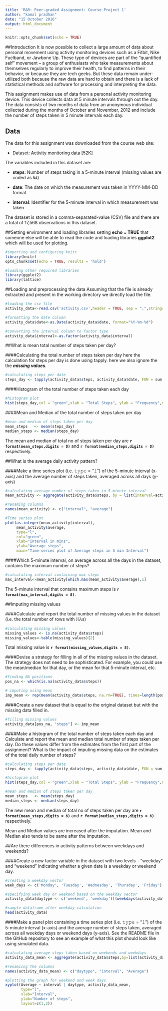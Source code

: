 ```yaml
---
title: 'R&R: Peer-graded Assignment: Course Project 1'
author: "kamal pradhan"
date: "15 October 2016"
output: html_document
---
```


```r
knitr::opts_chunk$set(echo = TRUE)
```

##Introduction
It is now possible to collect a large amount of data about personal movement using activity monitoring devices such as a Fitbit, Nike Fuelband, or Jawbone Up. These type of devices are part of the “quantified self” movement – a group of enthusiasts who take measurements about themselves regularly to improve their health, to find patterns in their behavior, or because they are tech geeks. But these data remain under-utilized both because the raw data are hard to obtain and there is a lack of statistical methods and software for processing and interpreting the data.

This assignment makes use of data from a personal activity monitoring device. This device collects data at 5 minute intervals through out the day. The data consists of two months of data from an anonymous individual collected during the months of October and November, 2012 and include the number of steps taken in 5 minute intervals each day.

## Data
The data for this assignment was downloaded from the course web
site:

* Dataset: [Activity monitoring data](https://d396qusza40orc.cloudfront.net/repdata%2Fdata%2Factivity.zip) [52K]

The variables included in this dataset are:

* **steps**: Number of steps taking in a 5-minute interval (missing
    values are coded as `NA`)

* **date**: The date on which the measurement was taken in YYYY-MM-DD
    format

* **interval**: Identifier for the 5-minute interval in which
    measurement was taken

The dataset is stored in a comma-separated-value (CSV) file and there are a total of 17,568 observations in this dataset.

##Setting environment and loading libraries
setting **echo = TRUE** that someone else will be able to read the code and loading libraries **ggplot2** which will be used for plotting.


```r
#importing and configuring knitr
library(knitr)
opts_chunk$set(echo = TRUE, results = 'hold')

#loading other required libraries
library(ggplot2) 
library(lattice)
```

##Loading and preprocessing the data
Assuming that the file is already extracted and present in the working directory we directly load the file.
```r
#loading the csv file
activity_data<-read.csv('activity.csv',header = TRUE, sep = ",",stringsAsFactors = FALSE)

#formatting the date column
activity_data$date<-as.Date(activity_data$date, format="%Y-%m-%d")

#converting the interval column to factor type
activity_data$interval<-as.factor(activity_data$interval)
```

##What is mean total number of steps taken per day?

####Calculating the total number of steps taken per day
here the calculation for steps per day is done using tapply. here we also ignore the the ***missing values***.

```r
#calculating steps per date
steps_day <- tapply(activity_data$steps, activity_data$date, FUN = sum, na.rm = TRUE)
```

####Histogram of the total number of steps taken each day
```r
#histogram plot
hist(steps_day,col = "green",xlab = "Total Steps", ylab = "Frequency",main = "Steps Taken Each Day")

```

####Mean and Median of the total number of steps taken per day
```r
#mean and median of steps taken per day
mean_steps   <- mean(steps_day)
median_steps <- median(steps_day)
```

The mean and median of total no of steps taken per day are  **`r format(mean_steps,digits = 8)`** and **`r format(median_steps,digits = 8)`** respectively.

##What is the average daily activity pattern?


####Make a time series plot (i.e. 𝚝𝚢𝚙𝚎 = "𝚕") of the 5-minute interval (x-axis) and the average number of steps taken, averaged across all days (y-axis)
```r
#calculating average number of steps taken in 5-minute interval 
mean_activity <- aggregate(activity_data$steps, by = list(interval=activity_data$interval), FUN = mean, na.rm = TRUE)

#renaming columns
names(mean_activity) <- c("interval", "average")

#Time series plot
plot(as.integer(mean_activity$interval),
     mean_activity$average,
     type="l", 
     col="green", 
     xlab="Interval in mins", 
     ylab="Average steps", 
     main="Time-series plot of Average steps in 5 min Interval")
```

####Which 5-minute interval, on average across all the days in the dataset, contains the maximum number of steps?
```r
#calculating interval containing max steps
max_interval<-mean_activity[which.max(mean_activity$average),1]
```
The 5-minute interval that contains maximum steps is **`r format(max_interval,digits = 8)`**.

##Imputing missing values

####Calculate and report the total number of missing values in the dataset (i.e. the total number of rows with 𝙽𝙰s)
```r
#calculating missing values
missing_values <- is.na(activity_data$steps)
missing_values<-table(missing_values)[2]
```

Total missing value is **`r format(missing_values,digits = 8)`**.

####Devise a strategy for filling in all of the missing values in the dataset. The strategy does not need to be sophisticated. For example, you could use the mean/median for that day, or the mean for that 5-minute interval, etc.

```r
#finding NA positions
pos_na <- which(is.na(activity_data$steps))

# imputing using mean
imp_mean <- rep(mean(activity_data$steps, na.rm=TRUE), times=length(pos_na))
```

####Create a new dataset that is equal to the original dataset but with the missing data filled in.

```r
#filling missing values
activity_data[pos_na, "steps"] <- imp_mean
```

####Make a histogram of the total number of steps taken each day and Calculate and report the mean and median total number of steps taken per day. Do these values differ from the estimates from the first part of the assignment? What is the impact of imputing missing data on the estimates of the total daily number of steps?
```r
#calculating steps per date
steps_day <- tapply(activity_data$steps, activity_data$date, FUN = sum, na.rm = TRUE)

#histogram plot
hist(steps_day,col = "green",xlab = "Total Steps", ylab = "Frequency",main = "Steps Taken Each Day")

#mean and median of steps taken per day
mean_steps   <- mean(steps_day)
median_steps <- median(steps_day)
```
The new mean and median of total no of steps taken per day are  **`r format(mean_steps,digits = 8)`** and **`r format(median_steps,digits = 8)`** respectively.

Mean and Median values are increased after the imputation. Mean and Median also tends to be same after the imputation. 

##Are there differences in activity patterns between weekdays and weekends?

####Create a new factor variable in the dataset with two levels – “weekday” and “weekend” indicating whether a given date is a weekday or weekend day.
```r
#creating a weekday vector
week_days <- c('Monday', 'Tuesday', 'Wednesday', 'Thursday', 'Friday')

#specifying week day or weekend based on the weekday vector
activity_data$daytype <- c('weekend', 'weekday')[(weekdays(activity_data$date) %in% week_days)+1L]

#sample dataframe after weekday calculation
head(activity_data)
```

####Make a panel plot containing a time series plot (i.e. 𝚝𝚢𝚙𝚎 = "𝚕") of the 5-minute interval (x-axis) and the average number of steps taken, averaged across all weekday days or weekend days (y-axis). See the README file in the GitHub repository to see an example of what this plot should look like using simulated data.
```r
#calculating average steps taken based on weekends and weekdays
activity_data_mean <- aggregate(activity_data$steps,by=list(activity_data$daytype, activity_data$interval), mean)

#renamicng the columns
names(activity_data_mean) <- c("daytype", "interval", "Average")

#plotting the graph for weekend and week days
xyplot(Average ~ interval | daytype, activity_data_mean, 
       type="l", 
       xlab="Interval", 
       ylab="Number of steps", 
       layout=c(1,2))
````
